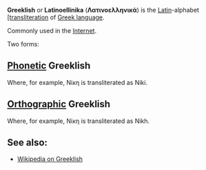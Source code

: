 '''Greeklish''' or '''Latinoellinika''' ('''Λατινοελληνικά''') is the [[Latin]]-alphabet [[[transliteration]] of [[Greek language]].

Commonly used in the [[Internet]].

Two forms:

==[[Phonetic]] Greeklish==
Where, for example, Νίκη is transliterated as Niki.

==[[Orthographic]] Greeklish==
Where, for example, Νίκη is transliterated as Nikh.

==See also:==
* [http://en.wikipedia.org/wiki/Greeklish Wikipedia on Greeklish]